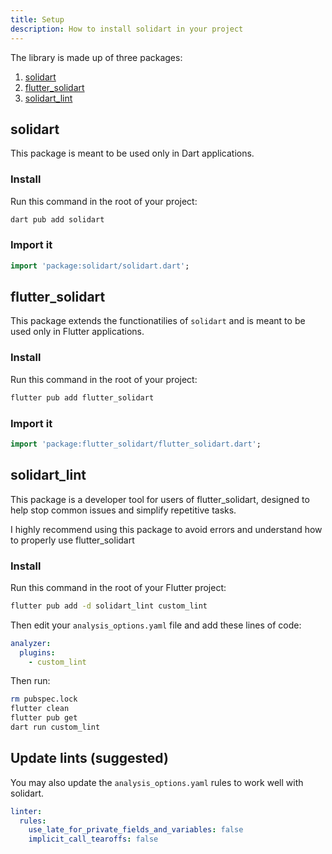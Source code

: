 ```yaml
---
title: Setup
description: How to install solidart in your project
---
```


The library is made up of three packages:
1. [solidart](#solidart)
2. [flutter_solidart](#flutter_solidart)
2. [solidart_lint](#solidart_lint)

## solidart

This package is meant to be used only in Dart applications.

### Install

Run this command in the root of your project:
```sh
dart pub add solidart
```

### Import it

```dart
import 'package:solidart/solidart.dart';
```

## flutter_solidart

This package extends the functionatilies of `solidart` and is meant to be used only in Flutter applications.

### Install

Run this command in the root of your project:
```sh
flutter pub add flutter_solidart
```

### Import it

```dart
import 'package:flutter_solidart/flutter_solidart.dart';
```

## solidart_lint

This package is a developer tool for users of flutter_solidart, designed to help stop common issues and simplify repetitive tasks.
<Aside type="tip">I highly recommend using this package to avoid errors and understand how to properly use flutter_solidart</Aside>

### Install

Run this command in the root of your Flutter project:
```sh
flutter pub add -d solidart_lint custom_lint
```

Then edit your `analysis_options.yaml` file and add these lines of code:

```yaml
analyzer:
  plugins:
    - custom_lint
```

Then run:
```sh
rm pubspec.lock
flutter clean
flutter pub get
dart run custom_lint
```

## Update lints (suggested)

You may also update the `analysis_options.yaml` rules to work well with solidart.

```yaml
linter:
  rules:
    use_late_for_private_fields_and_variables: false
    implicit_call_tearoffs: false
```
